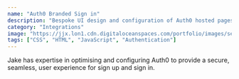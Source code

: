 ```yaml
---
name: "Auth0 Branded Sign in"
description: "Bespoke UI design and configuration of Auth0 hosted pages."
category: "Integrations"
image: "https://jjx.lon1.cdn.digitaloceanspaces.com/portfolio/images/security2.webp"
tags: ["CSS", "HTML", "JavaScript", "Authentication"]
---
```


Jake has expertise in optimising and configuring Auth0 to provide a secure, seamless, user experience for sign up and sign in.
